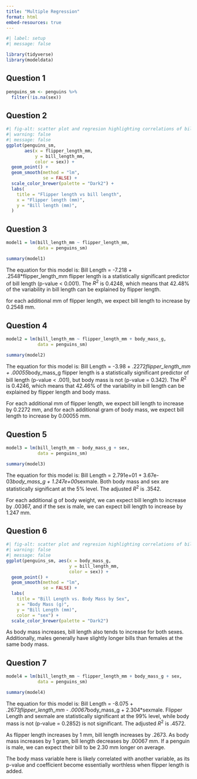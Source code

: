 ```yaml
---
title: "Multiple Regression"
format: html
embed-resources: true
---
```


```r
#| label: setup
#| message: false

library(tidyverse)
library(modeldata)
```

## Question 1

```r
penguins_sm <- penguins %>% 
  filter(!is.na(sex))
```

## Question 2

```r
#| fig-alt: scatter plot and regresion highlighting correlations of bill length and flipper length across sexes seperately
#| warning: false
#| message: false
ggplot(penguins_sm,
       aes(x = flipper_length_mm,
           y = bill_length_mm,
           color = sex)) +
  geom_point() + 
  geom_smooth(method = "lm",
              se = FALSE) +
  scale_color_brewer(palette = "Dark2") +
  labs(
    title = "Flipper length vs bill length",
    x = "Flipper length (mm)",
    y = "Bill length (mm)",
  )
```

## Question 3

```r
model1 = lm(bill_length_mm ~ flipper_length_mm,
            data = penguins_sm)

summary(model1)
```

The equation for this model is: Bill Length = -7.218 + .2548*flipper_length_mm
flipper length is a statistically significant predictor of bill length (p-value < 0.001). The $R^2$ is 0.4248, which means that 42.48% of the variability in bill length can be explained by flipper length.

for each additional mm of flipper length, we expect bill length to increase by 0.2548 mm.


## Question 4

```r
model2 = lm(bill_length_mm ~ flipper_length_mm + body_mass_g,
            data = penguins_sm)

summary(model2)
```

The equation for this model is: Bill Length = -3.98 + .2272*flipper_length_mm + .00055*body_mass_g
flipper length is a statistically significant predictor of bill length (p-value < .001), but body mass is not (p-value = 0.342). The $R^2$ is 0.4246, which means that 42.46% of the variability in bill length can be explained by flipper length and body mass.

For each additional mm of flipper length, we expect bill length to increase by 0.2272 mm, and for each additional gram of body mass, we expect bill length to increase by 0.00055 mm.

## Question 5

```r
model3 = lm(bill_length_mm ~ body_mass_g + sex,
            data = penguins_sm)

summary(model3)
```

The equation for this model is: Bill Length = 2.791e+01 + 3.67e-03*body_mass_g + 1.247e+00*sexmale.
Both body mass and sex are statistically significant at the 5% level.
The adjusted $R^2$ is .3542.

For each additional g of body weight, we can expect bill length to increase by .00367, and if the sex is male, we can expect bill length to increase by 1.247 mm.

## Question 6

```r
#| fig-alt: scatter plot and regresion highlighting correlations of bill length and body mass across sexes seperately
#| warning: false
#| message: false
ggplot(penguins_sm, aes(x = body_mass_g, 
                        y = bill_length_mm, 
                        color = sex)) +
  geom_point() +
  geom_smooth(method = "lm", 
              se = FALSE) +
  labs(
    title = "Bill Length vs. Body Mass by Sex",
    x = "Body Mass (g)",
    y = "Bill Length (mm)",
    color = "sex") +
  scale_color_brewer(palette = "Dark2")
```

As body mass increases, bill length also tends to increase for both sexes. Additionally, males generally have slightly longer bills than females at the same body mass.

## Question 7

```r
model4 = lm(bill_length_mm ~ flipper_length_mm + body_mass_g + sex,
            data = penguins_sm)

summary(model4)
```
The equation for this model is: Bill Length = -8.075 + .2673*flipper_length_mm - .00067*body_mass_g + 2.304*sexmale.
Flipper Length and sexmale are statistically significant at the 99% level, while body mass is not (p-value = 0.2852) is not significant. The adjusted $R^2$ is .4572.

As flipper length increases by 1 mm, bill length increases by .2673. 
As body mass increases by 1 gram, bill length decreases by .00067 mm.
If a penguin is male, we can expect their bill to be 2.30 mm longer on average. 

The body mass variable here is likely correlated with another variable, as its p-value and coefficient become essentially worthless when flipper length is added.


